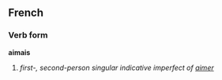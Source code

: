==French==
===Verb form===
'''aimais'''

# ''first-, second-person singular indicative imperfect of [[aimer]]''